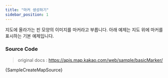 ```yaml
---
title: "마커 생성하기"
sidebar_position: 1
---
```


지도에 올라가는 핀 모양의 이미지를 마커라고 부릅니다. 아래 예제는 지도 위에 마커를 표시하는 기본 예제입니다.


<SampleCreateMap />

### Source Code

> original docs : https://apis.map.kakao.com/web/sample/basicMarker/

<CodeBlock className="language-jsx">{SampleCreateMapSource}</CodeBlock>
